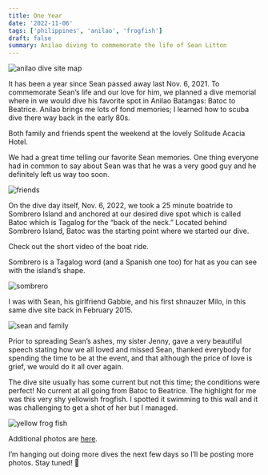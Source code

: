 ```yaml
---
title: One Year
date: '2022-11-06'
tags: ['philippines', 'anilao', 'frogfish']
draft: false
summary: Anilao diving to commemorate the life of Sean Litton
---
```


<Image
  src="/static/images/one-year/anilao-dive-sites.jpg"
  width={800}
  height={927}
  alt="anilao dive site map"
/>

It has been a year since Sean passed away last Nov. 6, 2021. To commemorate Sean’s life and our love for him, we planned a dive memorial where in we would dive his favorite spot in Anilao Batangas: Batoc to Beatrice. Anilao brings me lots of fond memories; I learned how to scuba dive there way back in the early 80s.

Both family and friends spent the weekend at the lovely Solitude Acacia Hotel.

We had a great time telling our favorite Sean memories. One thing everyone had in common to say about Sean was that he was a very good guy and he definitely left us way too soon.

<Image src="/static/images/one-year/sean-friends.jpg" width={800} height={927} alt="friends" />

On the dive day itself, Nov. 6, 2022, we took a 25 minute boatride to Sombrero Island and anchored at our desired dive spot which is called Batoc which is Tagalog for the “back of the neck.” Located behind Sombrero Island, Batoc was the starting point where we started our dive.

Check out the short video of the boat ride.

<YouTube embedId="LhDCmt5rY6s?si=z8xSNbW1bA4YIyyD" />

Sombrero is a Tagalog word (and a Spanish one too) for hat as you can see with the island’s shape.

<Image src="/static/images/one-year/sombrero.jpg" width={800} height={927} alt="sombrero" />

I was with Sean, his girlfriend Gabbie, and his first shnauzer Milo, in this same dive site back in February 2015.

<Image
  src="/static/images/one-year/sean-gaby-milo-osay.jpg"
  width={800}
  height={927}
  alt="sean and family"
/>

Prior to spreading Sean’s ashes, my sister Jenny, gave a very beautiful speech stating how we all loved and missed Sean, thanked everybody for spending the time to be at the event, and that although the price of love is grief, we would do it all over again.

<YouTube embedId="A4T-IHjfODQ?si=LlbKouBu_mGvnu2O" />

The dive site usually has some current but not this time; the conditions were perfect! No current at all going from Batoc to Beatrice. The highlight for me was this very shy yellowish frogfish. I spotted it swimming to this wall and it was challenging to get a shot of her but I managed.

<Image
  src="/static/images/one-year/yellow-frog-fish.jpg"
  width={800}
  height={927}
  alt="yellow frog fish"
/>

Additional photos are [here](https://adobe.ly/3hiDHae).

I’m hanging out doing more dives the next few days so I’ll be posting more photos. Stay tuned! 🤿
